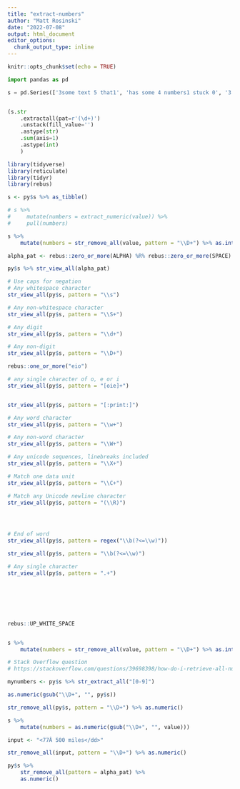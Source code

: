 ```yaml
---
title: "extract-numbers"
author: "Matt Rosinski"
date: "2022-07-08"
output: html_document
editor_options: 
  chunk_output_type: inline
---
```


```r
knitr::opts_chunk$set(echo = TRUE)
```

```python
import pandas as pd

s = pd.Series(['3some text 5 that1', 'has some 4 numbers1 stuck 0', '3 inside 2 it '])


(s.str
    .extractall(pat=r'(\d+)')
    .unstack(fill_value='')
    .astype(str)
    .sum(axis=1)
    .astype(int)
    )
```

```r
library(tidyverse)
library(reticulate)
library(tidyr)
library(rebus)

s <- py$s %>% as_tibble()

# s %>%
#     mutate(numbers = extract_numeric(value)) %>%
#     pull(numbers)

s %>%
    mutate(numbers = str_remove_all(value, pattern = "\\D+") %>% as.integer())

```


```r
alpha_pat <- rebus::zero_or_more(ALPHA) %R% rebus::zero_or_more(SPACE)

py$s %>% str_view_all(alpha_pat)

# Use caps for negation
# Any whitespace character
str_view_all(py$s, pattern = "\\s")

# Any non-whitespace character
str_view_all(py$s, pattern = "\\S+")

# Any digit
str_view_all(py$s, pattern = "\\d+")

# Any non-digit
str_view_all(py$s, pattern = "\\D+")

rebus::one_or_more("eio")

# any single character of o, e or i
str_view_all(py$s, pattern = "[oie]+")


str_view_all(py$s, pattern = "[:print:]")

# Any word character
str_view_all(py$s, pattern = "\\w+")

# Any non-word character
str_view_all(py$s, pattern = "\\W+")

# Any unicode sequences, linebreaks included
str_view_all(py$s, pattern = "\\X+")

# Match one data unit
str_view_all(py$s, pattern = "\\C+")

# Match any Unicode newline character
str_view_all(py$s, pattern = "(\\R)")




# End of word
str_view_all(py$s, pattern = regex("\\b(?<=\\w)"))

str_view_all(py$s, pattern = "\\b(?<=\\w)")

# Any single character
str_view_all(py$s, pattern = ".+")







rebus::UP_WHITE_SPACE


s %>%
    mutate(numbers = str_remove_all(value, pattern = "\\D+") %>% as.integer())


```

```r
# Stack Overflow question 
# https://stackoverflow.com/questions/39698398/how-do-i-retrieve-all-numbers-in-a-string-and-combine-them-into-one-number-using/72919049#72919049

mynumbers <- py$s %>% str_extract_all("[0-9]")

as.numeric(gsub("\\D+", "", py$s))

str_remove_all(py$s, pattern = "\\D+") %>% as.numeric()

s %>%
    mutate(numbers = as.numeric(gsub("\\D+", "", value)))

input <- "<77Â 500 miles</dd>"

str_remove_all(input, pattern = "\\D+") %>% as.numeric()

py$s %>% 
    str_remove_all(pattern = alpha_pat) %>%
    as.numeric()
```

